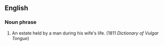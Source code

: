 ==English==
===Noun phrase===
# {{idiom}} {{vulgar}} An estate held by a man during his wife's life. (1811 ''Dictionary of Vulgar Tongue'')